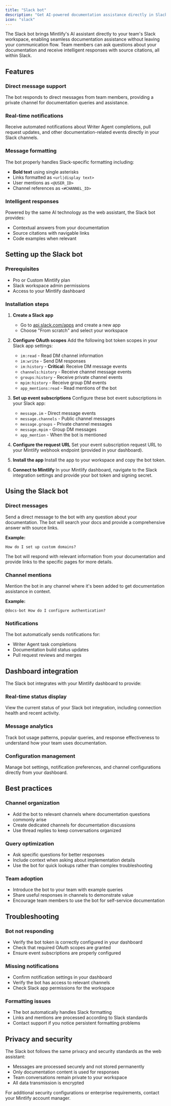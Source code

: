 ```yaml
---
title: "Slack bot"
description: "Get AI-powered documentation assistance directly in Slack"
icon: "slack"
---
```


The Slack bot brings Mintlify's AI assistant directly to your team's Slack workspace, enabling seamless documentation assistance without leaving your communication flow. Team members can ask questions about your documentation and receive intelligent responses with source citations, all within Slack.

## Features

### Direct message support
The bot responds to direct messages from team members, providing a private channel for documentation queries and assistance.

### Real-time notifications
Receive automated notifications about Writer Agent completions, pull request updates, and other documentation-related events directly in your Slack channels.

### Message formatting
The bot properly handles Slack-specific formatting including:
- **Bold text** using single asterisks
- Links formatted as `<url|display text>`
- User mentions as `<@USER_ID>`
- Channel references as `<#CHANNEL_ID>`

### Intelligent responses
Powered by the same AI technology as the web assistant, the Slack bot provides:
- Contextual answers from your documentation
- Source citations with navigable links
- Code examples when relevant

## Setting up the Slack bot

### Prerequisites
- Pro or Custom Mintlify plan
- Slack workspace admin permissions
- Access to your Mintlify dashboard

### Installation steps

1. **Create a Slack app**
   - Go to [api.slack.com/apps](https://api.slack.com/apps) and create a new app
   - Choose "From scratch" and select your workspace

2. **Configure OAuth scopes**
   Add the following bot token scopes in your Slack app settings:
   - `im:read` - Read DM channel information
   - `im:write` - Send DM responses
   - `im:history` - **Critical:** Receive DM message events
   - `channels:history` - Receive channel message events
   - `groups:history` - Receive private channel events
   - `mpim:history` - Receive group DM events
   - `app_mentions:read` - Read mentions of the bot

3. **Set up event subscriptions**
   Configure these bot event subscriptions in your Slack app:
   - `message.im` - Direct message events
   - `message.channels` - Public channel messages
   - `message.groups` - Private channel messages
   - `message.mpim` - Group DM messages
   - `app_mention` - When the bot is mentioned

4. **Configure the request URL**
   Set your event subscription request URL to your Mintlify webhook endpoint (provided in your dashboard).

5. **Install the app**
   Install the app to your workspace and copy the bot token.

6. **Connect to Mintlify**
   In your Mintlify dashboard, navigate to the Slack integration settings and provide your bot token and signing secret.

## Using the Slack bot

### Direct messages
Send a direct message to the bot with any question about your documentation. The bot will search your docs and provide a comprehensive answer with source links.

**Example:**
```
How do I set up custom domains?
```

The bot will respond with relevant information from your documentation and provide links to the specific pages for more details.

### Channel mentions
Mention the bot in any channel where it's been added to get documentation assistance in context.

**Example:**
```
@docs-bot How do I configure authentication?
```

### Notifications
The bot automatically sends notifications for:
- Writer Agent task completions
- Documentation build status updates
- Pull request reviews and merges

## Dashboard integration

The Slack bot integrates with your Mintlify dashboard to provide:

### Real-time status display
View the current status of your Slack bot integration, including connection health and recent activity.

### Message analytics
Track bot usage patterns, popular queries, and response effectiveness to understand how your team uses documentation.

### Configuration management
Manage bot settings, notification preferences, and channel configurations directly from your dashboard.

## Best practices

### Channel organization
- Add the bot to relevant channels where documentation questions commonly arise
- Create dedicated channels for documentation discussions
- Use thread replies to keep conversations organized

### Query optimization
- Ask specific questions for better responses
- Include context when asking about implementation details
- Use the bot for quick lookups rather than complex troubleshooting

### Team adoption
- Introduce the bot to your team with example queries
- Share useful responses in channels to demonstrate value
- Encourage team members to use the bot for self-service documentation

## Troubleshooting

### Bot not responding
- Verify the bot token is correctly configured in your dashboard
- Check that required OAuth scopes are granted
- Ensure event subscriptions are properly configured

### Missing notifications
- Confirm notification settings in your dashboard
- Verify the bot has access to relevant channels
- Check Slack app permissions for the workspace

### Formatting issues
- The bot automatically handles Slack formatting
- Links and mentions are processed according to Slack standards
- Contact support if you notice persistent formatting problems

## Privacy and security

The Slack bot follows the same privacy and security standards as the web assistant:
- Messages are processed securely and not stored permanently
- Only documentation content is used for responses
- Team conversations remain private to your workspace
- All data transmission is encrypted

For additional security configurations or enterprise requirements, contact your Mintlify account manager.